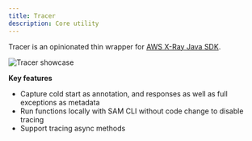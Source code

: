 ```yaml
---
title: Tracer
description: Core utility
---
```



Tracer is an opinionated thin wrapper for [AWS X-Ray Java SDK](https://github.com/aws/aws-xray-sdk-java/).

![Tracer showcase](../media/tracer_utility_showcase.png)

**Key features**

* Capture cold start as annotation, and responses as well as full exceptions as metadata
* Run functions locally with SAM CLI without code change to disable tracing
* Support tracing async methods
